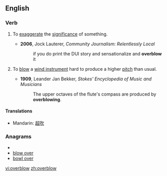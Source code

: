 ==English==

===Verb===
{{en-verb|overblows|overblowing|overblew|overblown}}

# {{transitive}} To [[exaggerate]] the [[significance]] of something.
#* '''2006''', Jock Lauterer, ''Community Journalism: Relentlessly Local''
#*: if you do print the DUI story and sensationalize and '''overblow''' it
# {{transitive}} {{music}} To [[blow]] a [[wind instrument]] hard to produce a higher [[pitch]] than usual.
#* '''1909''', Leander Jan Bekker, ''Stokes' Encyclopedia of Music and Musicians''
#*: The upper octaves of the flute's compass are produced by '''overblowing'''.

====Translations====
*Mandarin: [[超吹]]

===Anagrams===
* {{alphagram|beloorvw}}
* [[blow over#English|blow over]]
* [[bowl over#English|bowl over]]

[[vi:overblow]]
[[zh:overblow]]